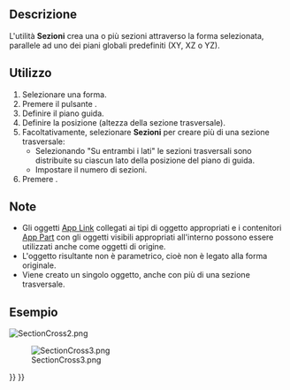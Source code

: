 <languages/>

{{Docnav/it
|[[Part_Section/it|Seziona]]
|[[Part_Offset/it|Offset 3D]]
|[[Part_Workbench/it|Part]]
|IconL=Part_Section.svg
|IconR=Part_Offset.svg
|IconC=Workbench_Part.svg
}}

{{GuiCommand/it
|Name=Part SectionCross
|Name/it=Part Sezioni
|MenuLocation=Parte → Sezioni...
|Workbenches=[[Part_Workbench/it|Part]]
|SeeAlso=[[Part_Section/it|Seziona]]
}}

<span id="Description"></span>
==Descrizione==

L'utilità '''Sezioni''' crea una o più sezioni attraverso la forma selezionata, parallele ad uno dei piani globali predefiniti (XY, XZ o YZ).

<span id="Usage"></span>
==Utilizzo==

<div class="mw-translate-fuzzy">
# Selezionare una forma.
# Premere il pulsante {{Button|[[File:Part_CrossSections.svg|24px]] '''Sezioni...'''}}.
# Definire il piano guida.
# Definire la posizione (altezza della sezione trasversale).
# Facoltativamente, selezionare '''Sezioni''' per creare più di una sezione trasversale:
#* Selezionando "Su entrambi i lati" le sezioni trasversali sono distribuite  su ciascun lato della posizione del piano di guida.
#* Impostare il numero di sezioni.
# Premere {{Button|OK}}.
</div>

<span id="Notes"></span>
==Note==

* Gli oggetti [[App_Link/it|App Link]] collegati ai tipi di oggetto appropriati e i contenitori [[App_Part/it|App Part]] con gli oggetti visibili appropriati all'interno possono essere utilizzati anche come oggetti di origine. {{Version/it|0.20}}
* L'oggetto risultante non è parametrico, cioè non è legato alla forma originale.
* Viene creato un singolo oggetto, anche con più di una sezione trasversale.

<span id="Example"></span>
==Esempio==

[[Image:SectionCross2.png]]
{{Userdocnavi/it}}

[[Image:SectionCross3.png]]
<div lang="en" dir="ltr" class="mw-content-ltr">
{{Caption|Result}}
</div>


{{Docnav/it
|[[Part_Section/it|Seziona]]
|[[Part_Offset/it|Offset 3D]]
|[[Part_Workbench/it|Part]]
|IconL=Part_Section.svg
|IconR=Part_Offset.svg
|IconC=Workbench_Part.svg
}}

{{Part_Tools_navi{{#translation:}}}}
{{Userdocnavi{{#translation:}}}}